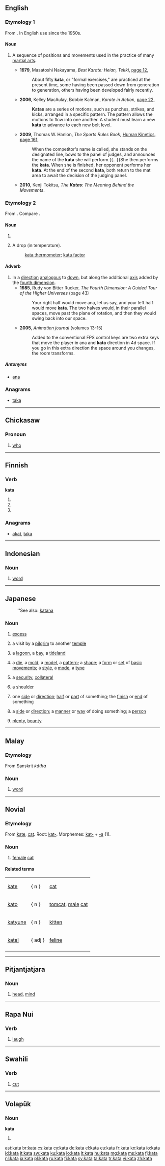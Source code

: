 {{also|Kata|kąta}}
==English==
{{wikipedia}}

===Etymology 1===
From {{etyl|ja}} {{term|sc=Jpan|型||pattern, model|lang=ja}}.
In English use since the 1950s.

====Noun====
{{en-noun}}

# {{martial arts}} A sequence of positions and movements used in the practice of many [[martial art]]s.
#* '''1979''', Masatoshi Nakayama, ''Best Karate: Heian, Tekki'', [http://books.google.com/books?id=fDJwrR93rZAC&pg=PA12&dq=%22kata%22+-intitle:kata&hl=en&ei=xMGRTt_0I6v4mAW0yam1Cg&sa=X&oi=book_result&ct=result&resnum=3&ved=0CDQQ6AEwAg#v=onepage&q=%22kata%22%20-intitle%3Akata&f=false page 12],
#*: About fifty '''kata''', or "formal exercises," are practiced at the present time, some having been passed down from generation to generation, others having been developed fairly recently.
#* '''2006''', Kelley MacAulay, Bobbie Kalman, ''Karate in Action'', [http://books.google.com/books?id=dP3LEiLjPYQC&pg=PA22&dq=%22kata%7Ckatas%22+-intitle:kata&hl=en&ei=GsaRToOCEeiTiAe0h6WVDg&sa=X&oi=book_result&ct=result&resnum=6&ved=0CEkQ6AEwBQ#v=onepage&q=%22kata%7Ckatas%22%20-intitle%3Akata&f=false page 22],
#*: '''Katas''' are a series of motions, such as punches, strikes, and kicks, arranged in a specific pattern. The pattern allows the motions to flow into one another. A student must learn a new '''kata''' to advance to each new belt level.
#* '''2009''', Thomas W. Hanlon, ''The Sports Rules Book'', [[w:Human Kinetics (publisher)|Human Kinetics]], [http://books.google.com/books?id=HJ0BeoJnbCUC&pg=PA161&dq=%22kata%22+-intitle:kata&hl=en&ei=4MORTpTRH6fFmAX01YSNAw&sa=X&oi=book_result&ct=result&resnum=4&ved=0CDgQ6AEwAzgK#v=onepage&q=%22kata%22%20-intitle%3Akata&f=false page 161],
#*: When the competitor's name is called, she stands on the designated line, bows to the panel of judges, and announces the name of the '''kata''' she will perform.{{...}}She then performs the '''kata'''. When she is finished, her opponent performs her '''kata'''. At the end of the second '''kata''', both return to the mat area to await the decision of the judging panel.
#* '''2010''', Kenji Tokitsu, ''The '''Katas''': The Meaning Behind the Movements''.

===Etymology 2===
From {{etyl|grc|en}} {{term|κατά||downwards}}. Compare {{term|cata-|lang=en}}.

====Noun====
{{en-noun}}

# {{abbreviation of|kata thermometer}}
# {{context|in combination}} A drop (in temperature).
#: [[kata thermometer]]; [[kata factor]]

====Adverb====
{{en-adv}}

# In a [[direction]] [[analogous]] to [[down]], but along the additional [[axis]] added by the [[fourth dimension]].
#* '''1985''', Rudy von Bitter Rucker, ''The Fourth Dimension: A Guided Tour of the Higher Universes'' (page 43)
#*: Your right half would move ana, let us say, and your left half would move '''kata'''. The two halves would, in their parallel spaces, move past the plane of rotation, and then they would swing back into our space.
#* '''2005''', ''Animation journal'' (volumes 13-15)
#*: Added to the conventional FPS control keys are two extra keys that move the player in ana and '''kata''' direction in 4d space. If you go in this extra direction the space around you changes, the room transforms.

=====Antonyms=====
* [[ana]]

===Anagrams===
* [[taka#English|taka]]

----

==Chickasaw==

===Pronoun===
{{head|cic|pronoun}}

# {{context|interrogative|lang=cic}} [[who]]

----

==Finnish==

===Verb===
'''kata'''

# {{fi-form of|kattaa|type=verb|mood=indicative|tense=present connegative}}
# {{fi-form of|kattaa|type=verb|pr=second-person|pl=singular|mood=imperative|tense=present}}
# {{fi-form of|kattaa|type=verb|pr=second-person|pl=singular|mood=imperative|tense=present connegative}}

===Anagrams===
* [[akat#Finnish|akat]], [[taka#Finnish|taka]]

----

==Indonesian==

===Noun===
{{id-noun}}

# [[word]]

----

==Japanese==
: ''See also: [[katana]]

===Noun===
{{ja-noun|r|hira=かた}}

# {{ja-def|過多}} [[excess]]
# {{ja-def|掛搭}} a visit by a [[pilgrim]] to another [[temple]]
# {{ja-def|潟}} a [[lagoon]], a [[bay]], a [[tideland]]
# {{ja-def|形|型}} a [[die]], a [[mold]], a [[model]], a [[pattern]]; a [[shape]]; a [[form]] or [[set]] of [[basic]] [[movement]]s; a [[style]], a [[mode]], a [[type]]
# {{ja-def|形}} a [[security]], [[collateral]]
# {{ja-def|肩}} a [[shoulder]]
# {{ja-def|片}} one [[side]] or [[direction]]; [[half]] or [[part]] of something; the [[finish]] or [[end]] of something
# {{ja-def|方}} a [[side]] or [[direction]]; a [[manner]] or [[way]] of doing something; {{qualifier|formal}} a [[person]]
# {{ja-def|夥多}} [[plenty]], [[bounty]]

----

==Malay==

===Etymology===
From Sanskrit ''kátha''

===Noun===
{{head|ms|noun}}

# [[word]]

----

==Novial==

===Etymology===
From [[kate]], [[cat]].
Root: [[kat-]].
Morphemes: [[kat-]] + [[-a]] (1).

===Noun===
{{head|nov|noun}}

# [[female]] [[cat]]

====Related terms====
{|
|[[kate]] ||   { n }   ||[[cat]]
|-
|[[kato]] ||   { n }   || [[tomcat]], [[male]] [[cat]]
|-
|[[katyune]] ||   { n }   || [[kitten]]
|-
|[[katal]] ||   { adj }   || [[feline]]
|-
|}

----

==Pitjantjatjara==

===Noun===
{{head|pjt|noun}}

# [[head]], [[mind]]

----
==Rapa Nui==

===Verb===
{{head|rap|verb}}

# [[laugh]]
----

==Swahili==

===Verb===
{{head|sw|verb}}

# [[cut]]

----

==Volapük==

===Noun===
'''kata'''

# {{genitive of|kat|lang=vo}}

[[ast:kata]]
[[br:kata]]
[[cs:kata]]
[[cy:kata]]
[[de:kata]]
[[el:kata]]
[[eu:kata]]
[[fr:kata]]
[[ko:kata]]
[[io:kata]]
[[id:kata]]
[[it:kata]]
[[sw:kata]]
[[ku:kata]]
[[lo:kata]]
[[lt:kata]]
[[hu:kata]]
[[mg:kata]]
[[ms:kata]]
[[fj:kata]]
[[nl:kata]]
[[ja:kata]]
[[pl:kata]]
[[ru:kata]]
[[fi:kata]]
[[sv:kata]]
[[ta:kata]]
[[tr:kata]]
[[vi:kata]]
[[zh:kata]]